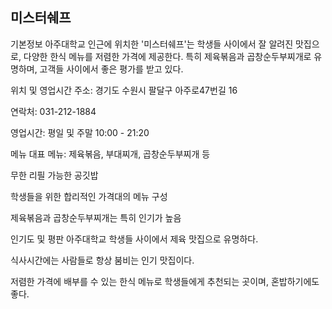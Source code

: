 ## 미스터쉐프
기본정보
아주대학교 인근에 위치한 '미스터쉐프'는 학생들 사이에서 잘 알려진 맛집으로, 다양한 한식 메뉴를 저렴한 가격에 제공한다. 특히 제육볶음과 곱창순두부찌개로 유명하며, 고객들 사이에서 좋은 평가를 받고 있다​​.

위치 및 영업시간
주소: 경기도 수원시 팔달구 아주로47번길 16

연락처: 031-212-1884

영업시간: 평일 및 주말 10:00 - 21:20​​

메뉴
대표 메뉴: 제육볶음, 부대찌개, 곱창순두부찌개 등

무한 리필 가능한 공깃밥

학생들을 위한 합리적인 가격대의 메뉴 구성

제육볶음과 곱창순두부찌개는 특히 인기가 높음​​​​

인기도 및 평판
아주대학교 학생들 사이에서 제육 맛집으로 유명하다.

식사시간에는 사람들로 항상 붐비는 인기 맛집이다.

저렴한 가격에 배부를 수 있는 한식 메뉴로 학생들에게 추천되는 곳​​​​이며, 혼밥하기에도 좋다.